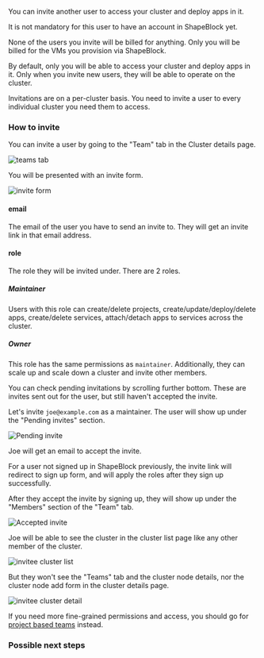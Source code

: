 You can invite another user to access your cluster and deploy apps in it.

It is not mandatory for this user to have an account in ShapeBlock yet.

<Note>
None of the users you invite will be billed for anything. Only you will be billed for the VMs you provision via ShapeBlock.
</Note>

By default, only you will be able to access your cluster and deploy apps in it. Only when you invite new users, they will be able to operate on the cluster.

<Note>
Invitations are on a per-cluster basis. You need to invite a user to every individual cluster you need them to access.
</Note>

### How to invite

You can invite a user by going to the "Team" tab in the Cluster details page.

![teams tab](/images/cluster-team.png)

You will be presented with an invite form.

![invite form](/images/invite-form.png)

#### email

The email of the user you have to send an invite to. They will get an invite link in that email address.

#### role

The role they will be invited under. There are 2 roles.

##### Maintainer

Users with this role can create/delete projects, create/update/deploy/delete apps, create/delete services, attach/detach apps to services across the cluster.

##### Owner

This role has the same permissions as `maintainer`. Additionally, they can scale up and scale down a cluster and invite other members.

You can check pending invitations by scrolling further bottom. These are invites sent out for the user, but still haven't accepted the invite.

Let's invite `joe@example.com` as a maintainer. The user will show up under the "Pending invites" section.


![Pending invite](/images/pending-invite.png)

Joe will get an email to accept the invite.

<Note>
For a user not signed up in ShapeBlock previously, the invite link will redirect to sign up form, and will apply the roles after they sign up successfully.
</Note>


After they accept the invite by signing up, they will show up under the "Members" section of the "Team" tab.

![Accepted invite](/images/accepted-invite.png)

Joe will be able to see the cluster in the cluster list page like any other member of the cluster.

![invitee cluster list](/images/invitee-cluster-list.png)

But they won't see the "Teams" tab and the cluster node details, nor the cluster node add form in the cluster details page.

![invitee cluster detail](/images/invitee-cluster-detail.png)

If you need more fine-grained permissions and access, you should go for [project based teams](/teams/project-team) instead.

### Possible next steps

<Card title="Invite users to access your project" icon="folder-plus" iconType="duotone" href="/teams/project-team">
</Card>
